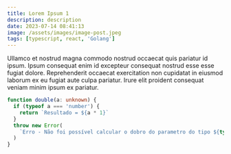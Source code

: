 ```yaml
---
title: Lorem Ipsum 1
description: description
date: 2023-07-14 08:41:13
image: /assets/images/image-post.jpeg
tags: [typescript, react, 'Golang']
---
```


Ullamco et nostrud magna commodo nostrud occaecat quis pariatur id ipsum. Ipsum
consequat enim id excepteur consequat nostrud esse esse fugiat dolore.
Reprehenderit occaecat exercitation non cupidatat in eiusmod laborum ex eu
fugiat aute culpa pariatur. Irure elit proident consequat veniam minim ipsum ex
pariatur.

```typescript
function double(a: unknown) {
  if (typeof a === 'number') {
    return `Resultado = ${a * 1}`
  }
  throw new Error(
    `Erro - Não foi possível calcular o dobro do parametro do tipo ${typeof a}`
  )
}
```
